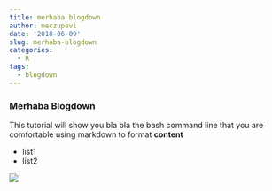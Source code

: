```yaml
---
title: merhaba blogdown
author: meczupevi
date: '2018-06-09'
slug: merhaba-blogdown
categories:
  - R
tags:
  - blogdown
---
```


### Merhaba Blogdown

This tutorial will show you bla bla the bash command line that you are comfortable using markdown to format **content**

- list1
- list2

![](https://patiliyo.com/wp-content/uploads/2018/01/penguenler-3.png)
